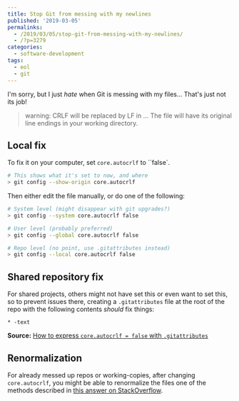 ---
title: Stop Git from messing with my newlines
published: '2019-03-05'
permalinks:
  - /2019/03/05/stop-git-from-messing-with-my-newlines/
  - /?p=3279
categories:
  - software-development
tags:
  - eol
  - git
---

I'm sorry, but I just _hate_ when Git is messing with my files... That's just not its job!

> warning: CRLF will be replaced by LF in ... The file will have its original
> line endings in your working directory.

## Local fix

To fix it on your computer, set `core.autocrlf` to ``false`.

```bash
# This shows what it's set to now, and where
> git config --show-origin core.autocrlf
```

Then either edit the file manually, or do one of the following:

```bash
# System level (might disappear with git upgrades?)
> git config --system core.autocrlf false

# User level (probably preferred)
> git config --global core.autocrlf false

# Repo level (no point, use .gitattributes instead)
> git config --local core.autocrlf false
```

## Shared repository fix

For shared projects, others might not have set this or even want to set this, so to prevent issues there, creating a `.gitattributes` file at the root of the repo with the following contents _should_ fix things:

```text
* -text
```

**Source:** [How to express `core.autocrlf = false` with `.gitattributes`](https://stackoverflow.com/a/52996849/39321)

## Renormalization

For already messed up repos or working-copies, after changing `core.autocrlf`, you might be able to renormalize the files one of the methods described in <a href="https://stackoverflow.com/a/53584041/39321">this answer on StackOverflow</a>.
